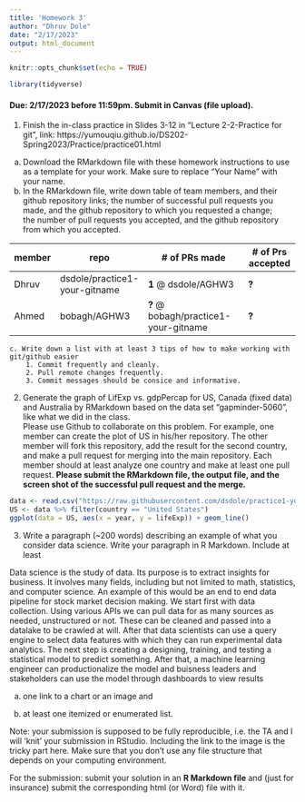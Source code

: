 ```yaml
---
title: 'Homework 3'
author: "Dhruv Dole"
date: "2/17/2023"
output: html_document
---
```


```r
knitr::opts_chunk$set(echo = TRUE)

library(tidyverse)
```

#### Due: 2/17/2023 before 11:59pm. Submit in Canvas (file upload).

1. Finish the in-class practice in Slides 3-12 in "Lecture 2-2-Practice for git", link: https://yumouqiu.github.io/DS202-Spring2023/Practice/practice01.html  
a. Download the RMarkdown file with these homework instructions to use as a template for your work. Make sure to replace "Your Name" with your name.
b. In the RMarkdown file, write down table of team members, and their github repository links;
the number of successful pull requests you made, and the github repository to which you requested a change;  
the number of pull requests you accepted, and the github repository from which you accepted.

| member | repo                          | # of PRs made                         | # of Prs accepted |
|--------|-------------------------------|---------------------------------------|-------------------|
| Dhruv  | dsdole/practice1-your-gitname | **1** @ dsdole/AGHW3                  | **?**             |
| Ahmed  | bobagh/AGHW3                  | **?** @ bobagh/practice1-your-gitname | **?**             |


    c. Write down a list with at least 3 tips of how to make working with git/github easier  
        1. Commit frequently and cleanly.
        2. Pull remote changes frequently.
        3. Commit messages should be consice and informative.
2. Generate the graph of LifExp vs. gdpPercap for US, Canada (fixed data) and Australia by RMarkdown based on the data set "gapminder-5060", like what we did in the class.  
Please use Github to collaborate on this problem. For example, one member can create the plot of US in his/her repository. The other member will fork this repository, add the result for the second country, and make a pull request for merging into the main repository. Each member should at least analyze one country and make at least one pull request. **Please submit the RMarkdown file, the output file, and the screen shot of the successful pull request and the merge.**
```r
data <- read.csv("https://raw.githubusercontent.com/dsdole/practice1-your-gitname/300ee57bd22a06f2726855df4098032666f3fdb7/gapminder-5060.csv")
US <- data %>% filter(country == "United States")
ggplot(data = US, aes(x = year, y = lifeExp)) + geom_line()

```
3. Write a paragraph (~200 words) describing an example of what you consider data science. Write your paragraph in R Markdown. Include at least

Data science is the study of data. Its purpose is to extract insights for business. It involves many fields, including
but not limited to math, statistics, and computer science. An example of this would be an end to end data pipeline for
stock market decision making. We start first with data collection. Using various APIs we can pull data for as many
sources as needed, unstructured or not. These can be cleaned and passed into a datalake to be crawled at will. After
that data scientists can use a query engine to select data features with which they can run experimental data analytics.
The next step is creating a designing, training, and testing a statistical model to predict something. After that, a
machine learning engineer can productionalize the model and buisness leaders and stakeholders can use the model through
dashboards to view results

a. one link to a chart or an image and


b. at least one itemized or enumerated list.


Note: your submission is supposed to be fully reproducible, i.e. the TA and I will 'knit' your submission in RStudio. Including the link to the image is the tricky part here. Make sure that you don't use any file structure that depends on your computing environment.


For the submission: submit your solution in an **R Markdown file** and (just for insurance) submit the corresponding html (or Word) file with it. 

